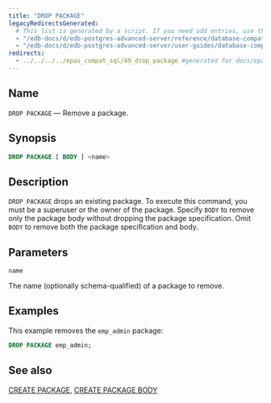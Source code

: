 ```yaml
---
title: "DROP PACKAGE"
legacyRedirectsGenerated:
  # This list is generated by a script. If you need add entries, use the `legacyRedirects` key.
  - "/edb-docs/d/edb-postgres-advanced-server/reference/database-compatibility-for-oracle-developers-reference-guide/9.6/Database_Compatibility_for_Oracle_Developers_Reference_Guide.1.063.html"
  - "/edb-docs/d/edb-postgres-advanced-server/user-guides/database-compatibility-for-oracle-developers-guide/9.5/Database_Compatibility_for_Oracle_Developers_Guide.1.091.html"
redirects:
  - ../../../../epas_compat_sql/49_drop_package #generated for docs/epas/reorg-role-use-case-mode
---
```


<div id="drop_package" class="registered_link"></div>

## Name

`DROP PACKAGE` &mdash; Remove a package.

## Synopsis

```sql
DROP PACKAGE [ BODY ] <name>
```

## Description

`DROP PACKAGE` drops an existing package. To execute this command, you must be a superuser or the owner of the package. Specify `BODY` to remove only the package body without dropping the package specification. Omit `BODY` to remove both the package specification and body.

## Parameters

`name`

 The name (optionally schema-qualified) of a package to remove.

## Examples

This example removes the `emp_admin` package:

```sql
DROP PACKAGE emp_admin;
```

## See also

[CREATE PACKAGE](26_create_package/#create_package), [CREATE PACKAGE BODY](27_create_package_body/#create_package_body)
